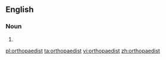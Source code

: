 ==English==

===Noun===
{{en-noun}}

# {{alternative spelling of|[[orthopedist]]}}

[[pl:orthopaedist]]
[[ta:orthopaedist]]
[[vi:orthopaedist]]
[[zh:orthopaedist]]